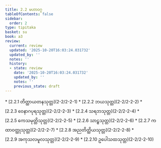 ```yaml
---
title: 2.2 မဟာဝဂ္ဂ
tableOfContents: false
sidebar:
  order: 2
type: tipitaka
basket: su
book: a3
review:
  current: review
  updated: '2025-10-20T16:03:24.031732'
  updated_by: ''
  notes: ''
  history:
  - state: review
    date: '2025-10-20T16:03:24.031732'
    updated_by: ''
    notes: ''
    previous_state: draft
---
```



<DynamicBreadcrumb />


<ReviewStatus review={frontmatter.review} showDetails={true} />

<HypothesisAnnotation frontmatter={frontmatter} />



<TableOfContents book="a3" section="2.2">
* [2.2.1 တိတ္ထာယတနသုတ္တ](2-2/2-2-1)
* [2.2.2 ဘယသုတ္တ](2-2/2-2-2)
* [2.2.3 ဝေနာဂပုရသုတ္တ](2-2/2-2-3)
* [2.2.4 သရဘသုတ္တ](2-2/2-2-4)
* [2.2.5 ကေသမုတ္တိသုတ္တ](2-2/2-2-5)
* [2.2.6 သာဠှသုတ္တ](2-2/2-2-6)
* [2.2.7 ကထာဝတ္ထုသုတ္တ](2-2/2-2-7)
* [2.2.8 အညတိတ္ထိယသုတ္တ](2-2/2-2-8)
* [2.2.9 အကုသလမူလသုတ္တ](2-2/2-2-9)
* [2.2.10 ဥပေါသထသုတ္တ](2-2/2-2-10)
</TableOfContents>
